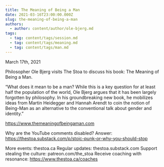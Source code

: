 ```yaml
---
title: The Meaning of Being a Man
date: 2021-03-16T23:00:00.000Z
slug: the-meaning-of-being-a-man
authors:
  - author: content/author/ole-bjerg.md
tags:
  - tag: content/tags/session.md
  - tag: content/tags/meaning.md
  - tag: content/tags/man.md
---
```


March 17th, 2021

Philosopher Ole Bjerg visits The Stoa to discuss his book: The Meaning of Being a Man.

“What does it mean to be a man? While this is a key question for at least half the population of the world, Ole Bjerg argues that it has been largely forgotten by philosophy. In his groundbreaking new book, he mobilizes ideas from Martin Heidegger and Hannah Arendt to coin the notion of Being-Man as an alternative to the conventional talk about gender and identity.”

https://www.themeaningofbeingaman.com

Why are the YouTube comments disabled? Answer: https://thestoa.substack.com/p/stoic-punk-or-why-you-should-stop

More events: thestoa.ca
Regular updates: thestoa.substack.com
Support stealing the culture: patreon.com/the_stoa
Receive coaching with resonance: https://www.thestoa.ca/coaches
